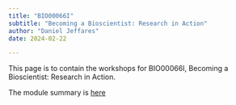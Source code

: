 ```yaml
---
title: "BIO00066I"
subtitle: "Becoming a Bioscientist: Research in Action"
author: "Daniel Jeffares"
date: 2024-02-22

---
```


This page is to contain the workshops for BIO00066I, Becoming a Bioscientist: Research in Action.

The module summary is [here](https://www.york.ac.uk/students/studying/manage/programmes/module-catalogue/module/BIO00066I/latest)





